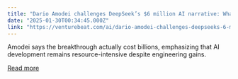 ```yaml
---
title: "Dario Amodei challenges DeepSeek’s $6 million AI narrative: What Anthropic thinks about China’s latest AI move"
date: "2025-01-30T00:34:45.000Z"
link: "https://venturebeat.com/ai/dario-amodei-challenges-deepseeks-6-million-ai-narrative-what-anthropic-thinks-about-chinas-latest-ai-move/"
---
```


Amodei says the breakthrough actually cost billions, emphasizing that AI development remains resource-intensive despite engineering gains.

[Read more](https://venturebeat.com/ai/dario-amodei-challenges-deepseeks-6-million-ai-narrative-what-anthropic-thinks-about-chinas-latest-ai-move/)
